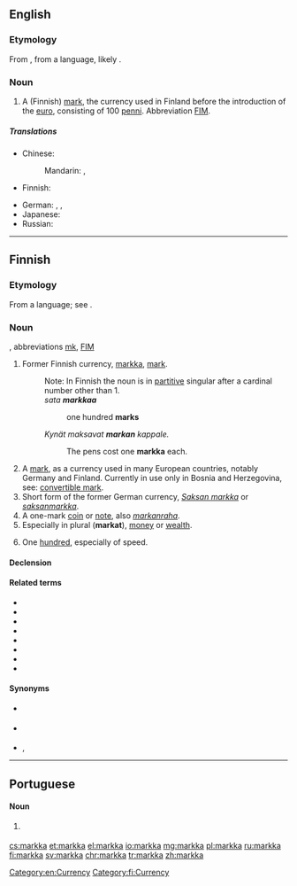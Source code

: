 ==English==
{{wikipedia}}

===Etymology===
From {{etyl|fi|en}} {{m|fi|markka}}, from a {{etyl|gem|en}} language, likely {{etyl|de|en}} {{m|de|Mark}}.

===Noun===
{{en-noun|s|markkaa}}

# A (Finnish) [[mark]], the currency used in Finland before the introduction of the [[euro]], consisting of 100 [[penni]]. Abbreviation [[FIM]].

=====Translations=====
{{trans-top|unit of currency}}
* Chinese:
*: Mandarin: {{t+|cmn|馬克|sc=Hani}}, {{t+|cmn|马克|tr=mǎkè|sc=Hani}}
* Finnish: {{t+|fi|markka}}
{{trans-mid}}
* German: {{t|de|Finnische Mark|f}}, {{t|de|Finnmark|f}}, {{t+|de|Mark|f}}
* Japanese: {{t|ja|マルッカ|tr=marukka|sc=Jpan}}
* Russian: {{t+|ru|ма́рка|f}}
{{trans-bottom}}

[[Category:en:Currency]]

----

==Finnish==

===Etymology===
From a {{etyl|gem|fi}} language; see {{cog|de|Mark}}.

===Noun===
{{fi-noun}}, abbreviations [[mk]], [[FIM]]

# Former Finnish currency, [[markka#English|markka]], [[mark]].
#: Note: In Finnish the noun is in [[partitive]] singular after a cardinal number other than 1.
#: ''sata '''markkaa'''''
#:: one hundred '''marks'''
#: ''Kynät maksavat '''markan''' kappale.''
#:: The pens cost one '''markka''' each.
# A [[mark]], as a currency used in many European countries, notably Germany and Finland. Currently in use only in Bosnia and Herzegovina, see: [[convertible mark]].
# Short form of the former German currency, ''[[Saksan markka]]'' or ''[[saksanmarkka]]''.
# A one-mark [[coin]] or [[note]], also ''[[markanraha]]''.
# Especially in plural ('''markat'''), [[money]] or [[wealth]].
# {{lb|fi|slang}} One [[hundred]], especially of speed.

====Declension====
{{fi-decl-kala|mar|kk|k|a}}

====Related terms====
* {{l|fi|markka-arvo}}
* {{l|fi|markkamäärä}}
* {{l|fi|markkamääräinen}}
* {{l|fi|Saksan markka}}
* {{l|fi|saksanmarkka}}
* {{l|fi|vaihdettava markka}}
* {{l|fi|vanha markka}}
* {{l|fi|veromarkka}}

====Synonyms====
* {{sense|coin or note}} {{l|fi|markanraha}}
* {{sense|money}} {{l|fi|raha}}
* {{sense|wealth}} {{l|fi|varallisuus}}, {{l|fi|varat}}

[[Category:fi:Currency]]

----

==Portuguese==

====Noun====
{{pt-noun|f}}

# {{alternative spelling of|marca|lang=pt}} {{gloss|Finnish currency}}

[[cs:markka]]
[[et:markka]]
[[el:markka]]
[[io:markka]]
[[mg:markka]]
[[pl:markka]]
[[ru:markka]]
[[fi:markka]]
[[sv:markka]]
[[chr:markka]]
[[tr:markka]]
[[zh:markka]]